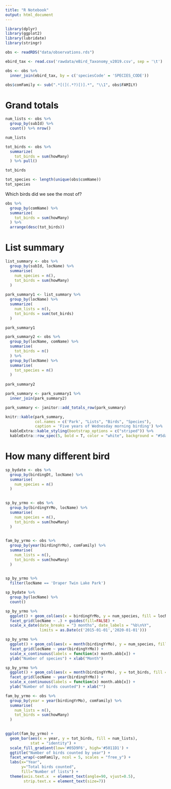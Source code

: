 ```yaml
---
title: "R Notebook"
output: html_document
---
```


```r
library(dplyr)
library(ggplot2)
library(lubridate)
library(stringr)
```

```r
obs <- readRDS("data/observations.rds")

ebird_tax <- read.csv('rawdata/eBird_Taxonomy_v2019.csv', sep = '\t')

obs <- obs %>% 
  inner_join(ebird_tax, by = c('speciesCode' = 'SPECIES_CODE'))

obs$comFamily <- sub(".*[(](.*?)[)].*", "\\1", obs$FAMILY)
```

# Grand totals

```r
num_lists <- obs %>% 
  group_by(subId) %>% 
  count() %>% nrow()

num_lists
```

```r
tot_birds <- obs %>% 
  summarize(
    tot_birds = sum(howMany)
  ) %>% pull()

tot_birds
```

```r
tot_species <- length(unique(obs$comName))
tot_species
```

Which birds did we see the most of?

```r
obs %>% 
  group_by(comName) %>% 
  summarize(
    tot_birds = sum(howMany)
  ) %>% 
  arrange(desc(tot_birds))
```

# List summary 

```r
list_summary <- obs %>% 
  group_by(subId, locName) %>% 
  summarise(
    num_species = n(),
    tot_birds = sum(howMany)
  )
  
park_summary1 <- list_summary %>% 
  group_by(locName) %>% 
  summarize(
    num_lists = n(),
    tot_birds = sum(tot_birds)
  )

park_summary1  

park_summary2 <- obs %>% 
  group_by(locName, comName) %>% 
  summarise(
    tot_birds = n()
  ) %>% 
  group_by(locName) %>% 
  summarise(
    tot_species = n()
  )
  
park_summary2

park_summary <- park_summary1 %>% 
  inner_join(park_summary2)

park_summary <- janitor::add_totals_row(park_summary)

knitr::kable(park_summary, 
             col.names = c('Park', "Lists", "Birds", "Species"),
             caption = 'Five years of Wednesday morning birding') %>% 
  kableExtra::kable_styling(bootstrap_options = c("striped")) %>% 
  kableExtra::row_spec(5, bold = T, color = "white", background = "#5dade2")
```


# How many different bird 

```r
sp_bydate <- obs %>% 
  group_by(birdingDt, locName) %>% 
  summarise(
    num_species = n()
  ) 
  
```

```r
sp_by_yrmo <- obs %>% 
  group_by(birdingYrMo, locName) %>% 
  summarise(
    num_species = n(),
    tot_birds = sum(howMany)
  ) 
  
```

```r
fam_by_yrmo <- obs %>% 
  group_by(year(birdingYrMo), comFamily) %>% 
  summarise(
    num_lists = n(),
    tot_birds = sum(howMany)
  ) 
  
```

```r
sp_by_yrmo %>% 
  filter(locName == 'Draper Twin Lake Park')
```


```r
sp_bydate %>% 
  group_by(locName) %>% 
  count()
```




```r
sp_by_yrmo %>% 
  ggplot() + geom_col(aes(x = birdingYrMo, y = num_species, fill = locName)) +
  facet_grid(locName ~ .) + guides(fill=FALSE) +
  scale_x_date(date_breaks = "3 months", date_labels = "%b\n%Y",
               limits = as.Date(c('2015-01-01','2020-01-01')))
```

```r
sp_by_yrmo %>% 
  ggplot() + geom_col(aes(x = month(birdingYrMo), y = num_species, fill = locName)) + guides(fill=FALSE) +
  facet_grid(locName ~ year(birdingYrMo)) +
  scale_x_continuous(labels = function(x) month.abb[x]) +
  ylab("Number of species") + xlab("Month")
```

```r
sp_by_yrmo %>% 
  ggplot() + geom_col(aes(x = month(birdingYrMo), y = tot_birds, fill = locName)) + guides(fill=FALSE) +
  facet_grid(locName ~ year(birdingYrMo)) +
  scale_x_continuous(labels = function(x) month.abb[x]) +
  ylab("Number of birds counted") + xlab("")
```

```r
fam_by_yrmo <- obs %>% 
  group_by(year = year(birdingYrMo), comFamily) %>% 
  summarise(
    num_lists = n(),
    tot_birds = sum(howMany)
  ) 
  
```

```r
ggplot(fam_by_yrmo) + 
  geom_bar(aes(x = year, y = tot_birds, fill = num_lists), 
           stat = "identity") +
  scale_fill_gradient(low='#05D9F6', high='#5011D1') +
  ggtitle("Number of birds counted by year") +
  facet_wrap(~comFamily, ncol = 5, scales = "free_y") +
  labs(x="Year", 
       y="Total birds counted", 
       fill="Number of lists") +
  theme(axis.text.x  = element_text(angle=90, vjust=0.5),
        strip.text.x = element_text(size=7))
```